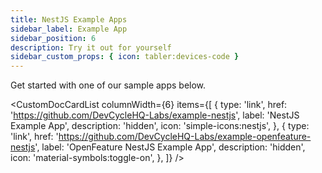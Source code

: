 ```yaml
---
title: NestJS Example Apps
sidebar_label: Example App
sidebar_position: 6
description: Try it out for yourself
sidebar_custom_props: { icon: tabler:devices-code }
---
```


Get started with one of our sample apps below.


<CustomDocCardList
  columnWidth={6}
  items={[
    {
      type: 'link',
      href: 'https://github.com/DevCycleHQ-Labs/example-nestjs',
      label: 'NestJS Example App',
      description: 'hidden',
      icon: 'simple-icons:nestjs',
    },
    {
      type: 'link',
      href: 'https://github.com/DevCycleHQ-Labs/example-openfeature-nestjs',
      label: 'OpenFeature NestJS Example App',
      description: 'hidden',
      icon: 'material-symbols:toggle-on',
    },
  ]}
/>
